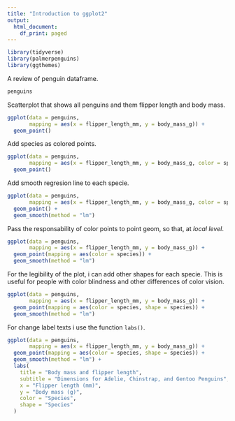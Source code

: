 ```yaml
---
title: "Introduction to ggplot2"
output:
  html_document:
    df_print: paged
---
```


```r
library(tidyverse)
library(palmerpenguins)
library(ggthemes)
```

A review of penguin dataframe.
```r
penguins
```

Scatterplot that shows all penguins and them flipper length and body mass.
```r
ggplot(data = penguins, 
       mapping = aes(x = flipper_length_mm, y = body_mass_g)) +
  geom_point()
```

Add species as colored points.
```r
ggplot(data = penguins, 
       mapping = aes(x = flipper_length_mm, y = body_mass_g, color = species)) +
  geom_point()
```

Add smooth regresion line to each specie.
```r
ggplot(data = penguins, 
       mapping = aes(x = flipper_length_mm, y = body_mass_g, color = species)) +
  geom_point() +
  geom_smooth(method = "lm")
```

Pass the responsability of color points to point geom, so that, at *local level*.
```r
ggplot(data = penguins, 
       mapping = aes(x = flipper_length_mm, y = body_mass_g)) +
  geom_point(mapping = aes(color = species)) +
  geom_smooth(method = "lm")
```

For the legibility of the plot, i can add other shapes for each specie. This is 
useful for people with color blindness and other differences of color vision.
```r
ggplot(data = penguins, 
       mapping = aes(x = flipper_length_mm, y = body_mass_g)) +
  geom_point(mapping = aes(color = species, shape = species)) +
  geom_smooth(method = "lm")
```

For change label texts i use the function `labs()`.
```r
ggplot(data = penguins, 
       mapping = aes(x = flipper_length_mm, y = body_mass_g)) +
  geom_point(mapping = aes(color = species, shape = species)) +
  geom_smooth(method = "lm") +
  labs(
    title = "Body mass and flipper length", 
    subtitle = "Dimensions for Adelie, Chinstrap, and Gentoo Penguins", 
    x = "Flipper length (mm)", 
    y = "Body mass (g)", 
    color = "Species", 
    shape = "Species"
  )
```











